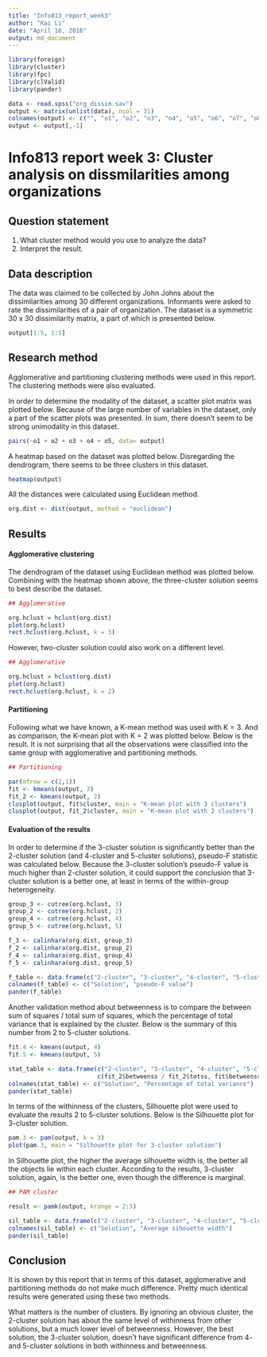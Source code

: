 ```yaml
---
title: "Info813_report_week3"
author: "Kai Li"
date: "April 16, 2016"
output: md_document
---
```


```r

library(foreign)
library(cluster)
library(fpc)
library(clValid)
library(pander)

data <- read.spss("org_dissim.sav")
output <- matrix(unlist(data), ncol = 31)
colnames(output) <- c("", "o1", "o2", "o3", "o4", "o5", "o6", "o7", "o8", "o9", "o10", "o11", "o12", "o13", "o14", "o15", "o16", "o17", "o18", "o19", "o20", "o21", "o22", "o23", "o24", "o25", "o26", "o27", "o28", "o29", "o30") 
output <- output[,-1]

```

# Info813 report week 3: Cluster analysis on dissmilarities among organizations

## Question statement

1. What cluster method would you use to analyze the data?
2. Interpret the result.

## Data description

The data was claimed to be collected by John Johns about the dissimilarities among 30 different organizations. Informants were asked to rate the dissimilarities of a pair of organization. The dataset is a symmetric 30 x 30 dissimilarity matrix, a part of which is presented below.

``` R

output[1:5, 1:5]

```

## Research method

Agglomerative and partitioning clustering methods were used in this report. The clustering methods were also evaluated.

In order to determine the modality of the dataset, a scatter plot matrix was plotted below. Because of the large number of variables in the dataset, only a part of the scatter plots was presented. In sum, there doesn't seem to be strong unimodality in this dataset.

``` R

pairs(~o1 + o2 + o3 + o4 + o5, data= output)

```

A heatmap based on the dataset was plotted below. Disregarding the dendrogram, there seems to be three clusters in this dataset.

``` R

heatmap(output)

```

All the distances were calculated using Euclidean method.

``` R

org.dist <- dist(output, method = "euclidean")

```

## Results

#### Agglomerative clustering

The dendrogram of the dataset using Euclidean method was plotted below. Combining with the heatmap shown above, the three-cluster solution seems to best describe the dataset.

``` R

## Agglomerative

org.hclust = hclust(org.dist)
plot(org.hclust)
rect.hclust(org.hclust, k = 3)

```

However, two-cluster solution could also work on a different level.

``` R

## Agglomerative

org.hclust = hclust(org.dist)
plot(org.hclust)
rect.hclust(org.hclust, k = 2)

```

#### Partitioning

Following what we have known, a K-mean method was used with K = 3. And as comparison, the K-mean plot with K = 2 was plotted below. Below is the result. It is not surprising that all the observations were classified into the same group with agglomerative and partitioning methods.

``` R

## Partitioning

par(mfrow = c(2,1))
fit <- kmeans(output, 3)
fit_2 <- kmeans(output, 2)
clusplot(output, fit$cluster, main = "K-mean plot with 3 clusters")
clusplot(output, fit_2$cluster, main = "K-mean plot with 2 clusters")

```

#### Evaluation of the results

In order to determine if the 3-cluster solution is significantly better than the 2-cluster solution (and 4-cluster and 5-cluster solutions), pseudo-F statistic was calculated below. Because the 3-cluster solution's pseudo-F value is much higher than 2-cluster solution, it could support the conclusion that 3-cluster solution is a better one, at least in terms of the within-group heterogeneity.

``` R

group_3 <- cutree(org.hclust, 3)
group_2 <- cutree(org.hclust, 2)
group_4 <- cutree(org.hclust, 4)
group_5 <- cutree(org.hclust, 5)

f_3 <- calinhara(org.dist, group_3)
f_2 <- calinhara(org.dist, group_2)
f_4 <- calinhara(org.dist, group_4)
f_5 <- calinhara(org.dist, group_5)

f_table <- data.frame(c("2-cluster", "3-cluster", "4-cluster", "5-cluster"), c(f_2, f_3, f_4, f_5))
colnames(f_table) <- c("Solution", "pseudo-F value")
pander(f_table)

```

Another validation method about betweenness is to compare the between sum of squares / total sum of squares, which the percentage of total variance that is explained by the cluster. Below is the summary of this number from 2 to 5-cluster solutions.

``` R

fit.4 <- kmeans(output, 4)
fit.5 <- kmeans(output, 5)

stat_table <- data.frame(c("2-cluster", "3-cluster", "4-cluster", "5-cluster"),
                         c(fit_2$betweenss / fit_2$totss, fit$betweenss / fit$totss, fit.4$betweenss / fit.4$totss, fit.5$betweenss / fit.5$totss))
colnames(stat_table) <- c("Solution", "Percentage of total variance")
pander(stat_table)

```

In terms of the withinness of the clusters, Silhouette plot were used to evaluate the results 2 to 5-cluster solutions. Below is the Silhouette plot for 3-cluster solution.

``` R

pam.3 <- pam(output, k = 3)
plot(pam.3, main = "Silhouette plot for 3-cluster solution")

```

In Silhouette plot, the higher the average silhouette width is, the better all the objects lie within each cluster. According to the results, 3-cluster solution, again, is the better one, even though the difference is marginal.

``` R

## PAM cluster

result <- pamk(output, krange = 2:5)

sil_table <- data.frame(c("2-cluster", "3-cluster", "4-cluster", "5-cluster"), c(result$crit[2], result$crit[3], result$crit[4], result$crit[5]))
colnames(sil_table) <- c("Solution", "Average sihouette width")
pander(sil_table)

```

## Conclusion

It is shown by this report that in terms of this dataset, agglomerative and partitioning methods do not make much difference. Pretty much identical results were generated using these two methods.

What matters is the number of clusters. By ignoring an obvious cluster, the 2-cluster solution has about the same level of withinness from other solutions, but a much lower level of betweenness. However, the best solution, the 3-cluster solution, doesn't have significant difference from 4- and 5-cluster solutions in both withinness and betweenness.
